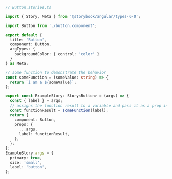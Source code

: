 ```ts
// Button.stories.ts

import { Story, Meta } from '@storybook/angular/types-6-0';

import Button from './button.component';

export default {
  title: 'Button',
  component: Button,
  argTypes: {
    backgroundColor: { control: 'color' }
  }
} as Meta;

// some function to demonstrate the behavior
const someFunction = (someValue: string) => {
  return `i am a ${someValue}`;
};

export const ExampleStory: Story<Button> = (args) => {
  const { label } = args;
  // assigns the function result to a variable and pass it as a prop into the component
  const functionResult = someFunction(label);
  return {
    component: Button,
    props: {
      ...args,
      label: functionResult,
    },
  };
};
ExampleStory.args = {
  primary: true,
  size: 'small',
  label: 'button',
};
```
